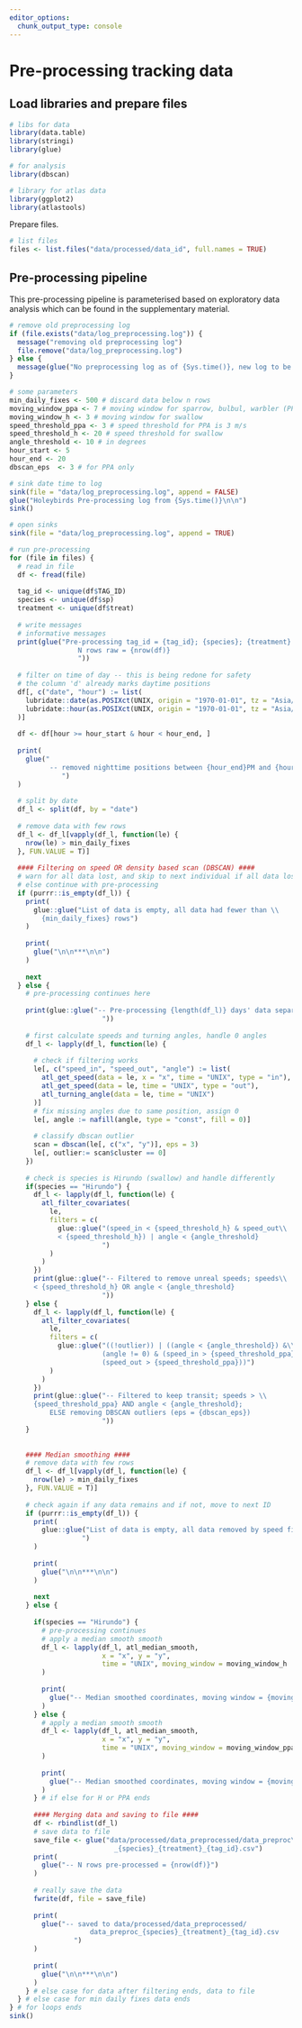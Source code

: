 ```yaml
---
editor_options: 
  chunk_output_type: console
---
```


# Pre-processing tracking data

## Load libraries and prepare files

```r
# libs for data
library(data.table)
library(stringi)
library(glue)

# for analysis
library(dbscan)

# library for atlas data
library(ggplot2)
library(atlastools)
```

Prepare files.

```r
# list files
files <- list.files("data/processed/data_id", full.names = TRUE)
```

## Pre-processing pipeline

This pre-processing pipeline is parameterised based on exploratory data analysis which can be found in the supplementary material.

```r
# remove old preprocessing log
if (file.exists("data/log_preprocessing.log")) {
  message("removing old preprocessing log")
  file.remove("data/log_preprocessing.log")
} else {
  message(glue("No preprocessing log as of {Sys.time()}, new log to be made"))
}

# some parameters
min_daily_fixes <- 500 # discard data below n rows
moving_window_ppa <- 7 # moving window for sparrow, bulbul, warbler (PPA)
moving_window_h <- 3 # moving window for swallow
speed_threshold_ppa <- 3 # speed threshold for PPA is 3 m/s
speed_threshold_h <- 20 # speed threshold for swallow
angle_threshold <- 10 # in degrees
hour_start <- 5
hour_end <- 20
dbscan_eps  <- 3 # for PPA only

# sink date time to log
sink(file = "data/log_preprocessing.log", append = FALSE)
glue("Holeybirds Pre-processing log from {Sys.time()}\n\n")
sink()

# open sinks
sink(file = "data/log_preprocessing.log", append = TRUE)

# run pre-processing
for (file in files) {
  # read in file
  df <- fread(file)
  
  tag_id <- unique(df$TAG_ID)
  species <- unique(df$sp)
  treatment <- unique(df$treat)
  
  # write messages
  # informative messages
  print(glue("Pre-processing tag_id = {tag_id}; {species}; {treatment}
                 N rows raw = {nrow(df)}
                 "))
  
  # filter on time of day -- this is being redone for safety
  # the column 'd' already marks daytime positions
  df[, c("date", "hour") := list(
    lubridate::date(as.POSIXct(UNIX, origin = "1970-01-01", tz = "Asia/Jerusalem")),
    lubridate::hour(as.POSIXct(UNIX, origin = "1970-01-01", tz = "Asia/Jerusalem"))
  )]
  
  df <- df[hour >= hour_start & hour < hour_end, ]
  
  print(
    glue("
          -- removed nighttime positions between {hour_end}PM and {hour_start}AM
             ")
  )
  
  # split by date
  df_l <- split(df, by = "date")
  
  # remove data with few rows
  df_l <- df_l[vapply(df_l, function(le) {
    nrow(le) > min_daily_fixes
  }, FUN.VALUE = T)]
  
  #### Filtering on speed OR density based scan (DBSCAN) ####
  # warn for all data lost, and skip to next individual if all data lost
  # else continue with pre-processing
  if (purrr::is_empty(df_l)) {
    print(
      glue::glue("List of data is empty, all data had fewer than \\
        {min_daily_fixes} rows")
    )
    
    print(
      glue("\n\n***\n\n")
    )
    
    next
  } else {
    # pre-processing continues here
    
    print(glue::glue("-- Pre-processing {length(df_l)} days' data separately
                       "))
    
    # first calculate speeds and turning angles, handle 0 angles
    df_l <- lapply(df_l, function(le) {
      
      # check if filtering works
      le[, c("speed_in", "speed_out", "angle") := list(
        atl_get_speed(data = le, x = "x", time = "UNIX", type = "in"),
        atl_get_speed(data = le, time = "UNIX", type = "out"),
        atl_turning_angle(data = le, time = "UNIX")
      )]
      # fix missing angles due to same position, assign 0
      le[, angle := nafill(angle, type = "const", fill = 0)]
      
      # classify dbscan outlier
      scan = dbscan(le[, c("x", "y")], eps = 3)
      le[, outlier:= scan$cluster == 0]
    })
    
    # check is species is Hirundo (swallow) and handle differently
    if(species == "Hirundo") {
      df_l <- lapply(df_l, function(le) {
        atl_filter_covariates(
          le,
          filters = c(
            glue::glue("(speed_in < {speed_threshold_h} & speed_out\\
            < {speed_threshold_h}) | angle < {angle_threshold}
                       ")
          )
        )
      })
      print(glue::glue("-- Filtered to remove unreal speeds; speeds\\
      < {speed_threshold_h} OR angle < {angle_threshold}
                       "))
    } else {
      df_l <- lapply(df_l, function(le) {
        atl_filter_covariates(
          le,
          filters = c(
            glue::glue("((!outlier)) | ((angle < {angle_threshold}) &\\
                       (angle != 0) & (speed_in > {speed_threshold_ppa}) &\\
                       (speed_out > {speed_threshold_ppa}))")
          )
        )
      })
      print(glue::glue("-- Filtered to keep transit; speeds > \\
      {speed_threshold_ppa} AND angle < {angle_threshold};
          ELSE removing DBSCAN outliers (eps = {dbscan_eps})
                       "))
    }
    
    
    #### Median smoothing ####
    # remove data with few rows
    df_l <- df_l[vapply(df_l, function(le) {
      nrow(le) > min_daily_fixes
    }, FUN.VALUE = T)]
    
    # check again if any data remains and if not, move to next ID
    if (purrr::is_empty(df_l)) {
      print(
        glue::glue("List of data is empty, all data removed by speed filter
                  ")
      )
      
      print(
        glue("\n\n***\n\n")
      )
      
      next
    } else {
      
      if(species == "Hirundo") {
        # pre-processing continues
        # apply a median smooth smooth
        df_l <- lapply(df_l, atl_median_smooth,
                       x = "x", y = "y",
                       time = "UNIX", moving_window = moving_window_h
        )
        
        print(
          glue("-- Median smoothed coordinates, moving window = {moving_window_h}")
        )  
      } else {
        # apply a median smooth smooth
        df_l <- lapply(df_l, atl_median_smooth,
                       x = "x", y = "y",
                       time = "UNIX", moving_window = moving_window_ppa
        )
        
        print(
          glue("-- Median smoothed coordinates, moving window = {moving_window_ppa}")
        )
      } # if else for H or PPA ends
      
      #### Merging data and saving to file ####
      df <- rbindlist(df_l)
      # save data to file
      save_file <- glue("data/processed/data_preprocessed/data_preproc\\
                          _{species}_{treatment}_{tag_id}.csv")
      print(
        glue("-- N rows pre-processed = {nrow(df)}")
      )
      
      # really save the data
      fwrite(df, file = save_file)
      
      print(
        glue("-- saved to data/processed/data_preprocessed/
                    data_preproc_{species}_{treatment}_{tag_id}.csv
                ")
      )
      
      print(
        glue("\n\n***\n\n")
      )
    } # else case for data after filtering ends, data to file
  } # else case for min daily fixes data ends
} # for loops ends
sink()
```
  
  
